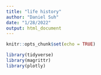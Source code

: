 ```yaml
---
title: "life history"
author: "Daniel Suh"
date: "1/28/2022"
output: html_document
---
```


```r
knitr::opts_chunk$set(echo = TRUE)
```


```r
library(tidyverse)
library(magrittr)
library(plotly)
```